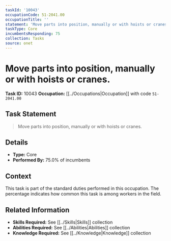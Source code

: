 ```yaml
---
taskId: '10043'
occupationCode: 51-2041.00
occupationTitle: ''
statement: 'Move parts into position, manually or with hoists or cranes.'
taskType: Core
incumbentsResponding: 75
collection: Tasks
source: onet
---
```

# Move parts into position, manually or with hoists or cranes.

**Task ID:** 10043
**Occupation:** [[../Occupations|Occupation]] with code `51-2041.00`

## Task Statement

> Move parts into position, manually or with hoists or cranes.

## Details

- **Type:** Core
- **Performed By:** 75.0% of incumbents

## Context

This task is part of the standard duties performed in this occupation. The percentage indicates how common this task is among workers in the field.

## Related Information

- **Skills Required:** See [[../Skills|Skills]] collection
- **Abilities Required:** See [[../Abilities|Abilities]] collection
- **Knowledge Required:** See [[../Knowledge|Knowledge]] collection
